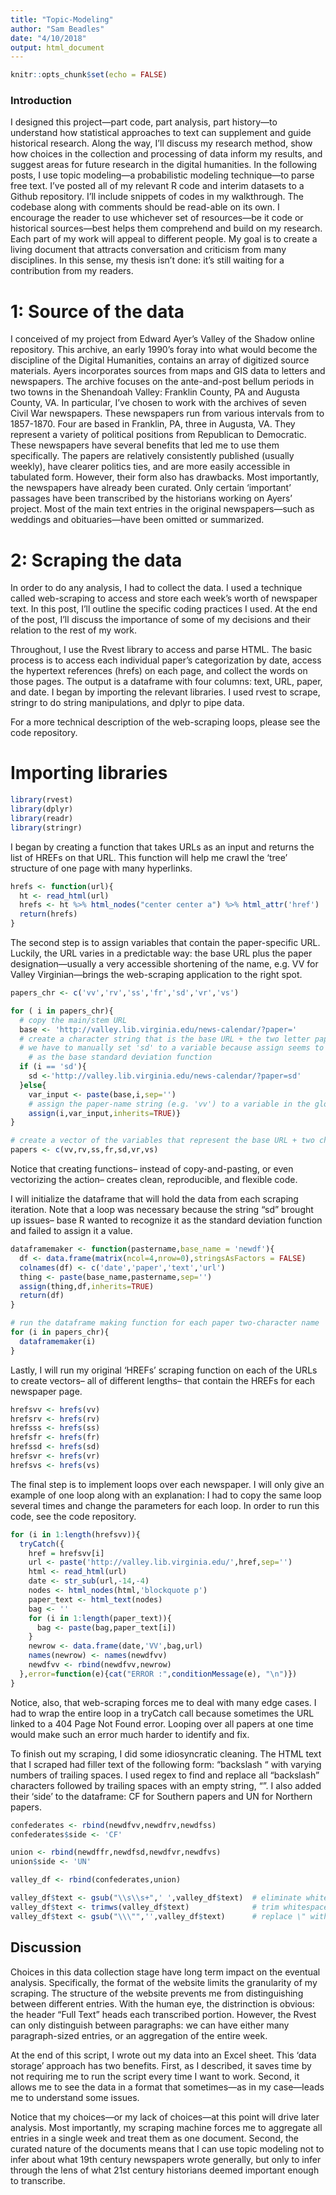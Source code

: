 ```yaml
---
title: "Topic-Modeling"
author: "Sam Beadles"
date: "4/10/2018"
output: html_document
---
```


```r
knitr::opts_chunk$set(echo = FALSE)
```

### Introduction

  I designed this project—part code, part analysis, part history—to understand how statistical approaches to text can supplement and guide historical research. Along the way, I’ll discuss my research method, show how choices in the collection and processing of data inform my results, and suggest areas for future research in the digital humanities.
  In the following posts, I use topic modeling—a probabilistic modeling technique—to 
parse free text. I’ve posted all of my relevant R code and interim datasets to a Github repository. I’ll include snippets of codes in my walkthrough. The codebase along with comments should be read-able on its own. I encourage the reader to use whichever set of resources—be it code or historical sources—best helps them comprehend and build on my research. 
  Each part of my work will appeal to different people. My goal is to create a living document that attracts conversation and criticism from many disciplines. In this sense, my thesis isn’t done: it’s still waiting for a contribution from my readers.

# 1: Source of the data

  I conceived of my project from Edward Ayer’s Valley of the Shadow online repository. This archive, an early 1990’s foray into what would become the discipline of the Digital Humanities, contains an array of digitized source materials. Ayers incorporates sources from maps and GIS data to letters and newspapers. The archive focuses on the ante-and-post bellum periods in two towns in the Shenandoah Valley: Franklin County, PA and Augusta County, VA.
	In particular, I’ve chosen to work with the archives of seven Civil War newspapers. These newspapers run from various intervals from to 1857-1870. Four are based in Franklin, PA, three in Augusta, VA. They represent a variety of political positions from Republican to Democratic.
  These newspapers have several benefits that led me to use them specifically. The papers are relatively consistently published (usually weekly), have clearer politics ties, and are more easily accessible in tabulated form. However, their form also has drawbacks. Most importantly, the newspapers have already been curated. Only certain ‘important’ passages have been transcribed by the historians working on Ayers’ project. Most of the main text entries in the original newspapers—such as weddings and obituaries—have been omitted or summarized.


# 2: Scraping the data

In order to do any analysis, I had to collect the data. I used a technique called web-scraping to access and store each week’s worth of newspaper text. In this post, I’ll outline the specific coding practices I used. At the end of the post, I’ll discuss the importance of some of my decisions and their relation to the rest of my work.

Throughout, I use the Rvest library to access and parse HTML. The basic process is to access each individual paper’s categorization by date, access the hypertext references (hrefs) on each page, and collect the words on those pages. The output is a dataframe with four columns: text, URL, paper, and date. I began by importing the relevant libraries. I used rvest to scrape, stringr to do string manipulations, and dplyr to pipe data. 

For a more technical description of the web-scraping loops, please see the code repository.

# Importing libraries

```r
library(rvest)
library(dplyr)
library(readr)
library(stringr)
```

I began by creating a function that takes URLs as an input and returns the list of HREFs on that URL. This function will help me crawl the 'tree' structure of one page with many hyperlinks.

```r
hrefs <- function(url){
  ht <- read_html(url)
  hrefs <- ht %>% html_nodes("center center a") %>% html_attr('href')
  return(hrefs)
}
```
The second step is to assign variables that contain the paper-specific URL. Luckily, the URL varies in a predictable way: the base URL plus the paper designation—usually a very accessible shortening of the name, e.g. VV for Valley Virginian—brings the web-scraping application to the right spot. 

```r
papers_chr <- c('vv','rv','ss','fr','sd','vr','vs')

for ( i in papers_chr){
  # copy the main/stem URL
  base <- 'http://valley.lib.virginia.edu/news-calendar/?paper='
  # create a character string that is the base URL + the two letter paper designation
  # we have to manually set 'sd' to a variable because assign seems to recognize 'sd'
    # as the base standard deviation function
  if (i == 'sd'){
    sd <-'http://valley.lib.virginia.edu/news-calendar/?paper=sd'
  }else{
    var_input <- paste(base,i,sep='')
    # assign the paper-name string (e.g. 'vv') to a variable in the global environment
    assign(i,var_input,inherits=TRUE)}
}

# create a vector of the variables that represent the base URL + two character paper designation
papers <- c(vv,rv,ss,fr,sd,vr,vs)
```

Notice that creating functions-- instead of copy-and-pasting, or even vectorizing the action-- creates clean, reproducible, and flexible code.

I will initialize the dataframe that will hold the data from each scraping iteration. Note that a loop was necessary because the string "sd" brought up issues-- base R wanted to recognize it as the standard deviation function and failed to assign it a value.

```r

dataframemaker <- function(pastername,base_name = 'newdf'){
  df <- data.frame(matrix(ncol=4,nrow=0),stringsAsFactors = FALSE)
  colnames(df) <- c('date','paper','text','url')
  thing <- paste(base_name,pastername,sep='')
  assign(thing,df,inherits=TRUE)
  return(df)
}

# run the dataframe making function for each paper two-character name
for (i in papers_chr){
  dataframemaker(i)
}

```

Lastly, I will run my original 'HREFs' scraping function on each of the URLs to create vectors-- all of different lengths-- that contain the HREFs for each newspaper page.

```r
hrefsvv <- hrefs(vv)
hrefsrv <- hrefs(rv)
hrefsss <- hrefs(ss)
hrefsfr <- hrefs(fr)
hrefssd <- hrefs(sd)
hrefsvr <- hrefs(vr)
hrefsvs <- hrefs(vs)

```

The final step is to implement loops over each newspaper. I will only give an example of one loop along with an explanation: I had to copy the same loop several times and change the parameters for each loop. In order to run this code, see the code repository.

```r
for (i in 1:length(hrefsvv)){
  tryCatch({
    href = hrefsvv[i]
    url <- paste('http://valley.lib.virginia.edu/',href,sep='') 
    html <- read_html(url)
    date <- str_sub(url,-14,-4)
    nodes <- html_nodes(html,'blockquote p')
    paper_text <- html_text(nodes)
    bag <- ''
    for (i in 1:length(paper_text)){
      bag <- paste(bag,paper_text[i])
    }
    newrow <- data.frame(date,'VV',bag,url)
    names(newrow) <- names(newdfvv)
    newdfvv <- rbind(newdfvv,newrow)
  },error=function(e){cat("ERROR :",conditionMessage(e), "\n")})
}

```

  Notice, also, that web-scraping forces me to deal with many edge cases. I had to wrap the entire loop in a tryCatch  call because sometimes the URL linked to a 404 Page Not Found error. Looping over all papers at one time would make such an error much harder to identify and fix. 
  
 To finish out my scraping, I did some idiosyncratic cleaning. The HTML text that I scraped had filler text of the following form: “backslash    “ with varying numbers of trailing spaces. I used regex to find and replace all “backslash” characters followed by trailing spaces with an empty string, “”. I also added their ‘side’ to the dataframe: CF for Southern papers and UN for Northern papers. 
 
```r
confederates <- rbind(newdfvv,newdfrv,newdfss)
confederates$side <- 'CF'

union <- rbind(newdffr,newdfsd,newdfvr,newdfvs)
union$side <- 'UN'

valley_df <- rbind(confederates,union)

valley_df$text <- gsub("\\s\\s+",' ',valley_df$text)  # eliminate whitespace from idiosyncractic scraping issues
valley_df$text <- trimws(valley_df$text)              # trim whitespace
valley_df$text <- gsub("\\\"",'',valley_df$text)      # replace \" with ''
```

## Discussion

  Choices in this data collection stage have long term impact on the eventual analysis. Specifically, the format of the website limits the granularity of my scraping. The structure of the website prevents me from distinguishing between different entries. With the human eye, the distrinction is obvious: the header “Full Text” heads each transcribed portion. However, the Rvest can only distinguish between paragraphs: we can have either many paragraph-sized entries, or an aggregation of the entire week.
 
  At the end of this script, I wrote out my data into an Excel sheet. This ‘data storage’ approach has two benefits. First, as I described, it saves time by not requiring me to run the script every time I want to work. Second, it allows me to see the data in a format that sometimes—as in my case—leads me to understand some issues.

  Notice that my choices—or my lack of choices—at this point will drive later analysis. Most importantly, my scraping machine forces me to aggregate all entries in a single week and treat them as one document. Second, the curated nature of the documents means that I can use topic modeling not to infer about what 19th century newspapers wrote generally, but only to infer through the lens of what 21st century historians deemed important enough to transcribe. 




